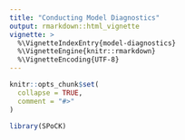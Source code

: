 ```yaml
---
title: "Conducting Model Diagnostics"
output: rmarkdown::html_vignette
vignette: >
  %\VignetteIndexEntry{model-diagnostics}
  %\VignetteEngine{knitr::rmarkdown}
  %\VignetteEncoding{UTF-8}
---
```


```r
knitr::opts_chunk$set(
  collapse = TRUE,
  comment = "#>"
)
```

```r
library(SPoCK)
```
